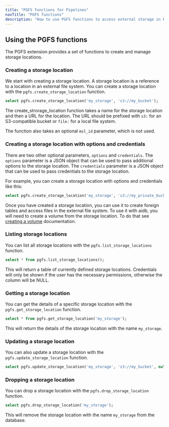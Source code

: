 ```yaml
---
title: "PGFS functions for Pipelines"
navTitle: "PGFS functions"
description: "How to use PGFS functions to access external storage in Pipelines."
---
```


## Using the PGFS functions

The PGFS extension provides a set of functions to create and manage storage locations.

### Creating a storage location

We start with creating a storage location. A storage location is a reference to a location in an external file system. You can create a storage location with the `pgfs.create_storage_location` function.

```sql
select pgfs.create_storage_location('my_storage', 's3://my_bucket');
```

The create_strorage_location function takes a name for the storage location and then a URL for the location. The URL should be prefixed with `s3:` for an S3-compatible bucket or `file:` for a local file system.

The function also takes an optional `msl_id` parameter, which is not used.

### Creating a storage location with options and credentials

There are two other optional parameters, `options` and `credentials`. 
The `options` parameter is a JSON object that can be used to pass additional options to the storage location.
The `credentials` parameter is a JSON object that can be used to pass credentials to the storage location.

For example, you can create a storage location with options and credentials like this:

```sql
select pgfs.create_storage_location('my_storage', 's3://my_private_bucket', null, '{"region": "eu-west"}'::JSONB, '{"access_key_id": "youraccesskeyid", "secret_access_key":"yoursecretaccesskey"}'::JSONB);
```

Once you have created a storage location, you can use it to create foreign tables and access files in the external file system. To use it with aidb, you will need to create a volume from the storage location. To do that see [creating a volume](../retrievers/usage#creating-a-new-volume) documentation.

### Listing storage locations

You can list all storage locations with the `pgfs.list_storage_locations` function.

```sql
select * from pgfs.list_storage_locations();
```

This will return a table of currently defined storage locations. Credentials will only be shown if the user has the necessary permissions, otherwise the column will be NULL.

### Getting a storage location

You can get the details of a specific storage location with the `pgfs.get_storage_location` function.

```sql
select * from pgfs.get_storage_location('my_storage');
```

This will return the details of the storage location with the name `my_storage`.

### Updating a storage location

You can also update a storage location with the `pgfs.update_storage_location` function.

```sql
select pgfs.update_storage_location('my_storage', 's3://my_bucket', null, '{"region": "eu-west"}'
```

### Dropping a storage location

You can drop a storage location with the `pgfs.drop_storage_location` function.

```sql
select pgfs.drop_storage_location('my_storage');
```

This will remove the storage location with the name `my_storage` from the database.

